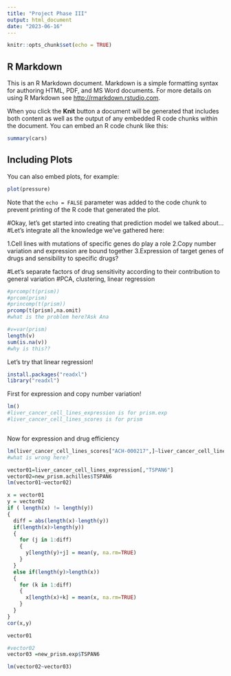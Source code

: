```yaml
---
title: "Project Phase III"
output: html_document
date: "2023-06-16"
---
```


```r
knitr::opts_chunk$set(echo = TRUE)
```

## R Markdown

This is an R Markdown document. Markdown is a simple formatting syntax for authoring HTML, PDF, and MS Word documents. For more details on using R Markdown see <http://rmarkdown.rstudio.com>.

When you click the **Knit** button a document will be generated that includes both content as well as the output of any embedded R code chunks within the document. You can embed an R code chunk like this:

```r
summary(cars)
```

## Including Plots

You can also embed plots, for example:

```r
plot(pressure)
```

Note that the `echo = FALSE` parameter was added to the code chunk to prevent printing of the R code that generated the plot.


#Okay, let's get started into creating that prediction model we talked about...
#Let's integrate all the knowledge we've gathered here:

1.Cell lines with mutations of specific genes do play a role
2.Copy number variation and expression are bound together
3.Expression of target genes of drugs and sensibility to specific drugs?

#Let's separate factors of drug sensitivity according to their contribution to general variation
#PCA, clustering, linear regression

```r
#prcomp(t(prism))
#prcom(prism)
#princomp(t(prism))
prcomp(t(prism),na.omit)
#what is the problem here?Ask Ana
```
```r
#v=var(prism)
length(v)
sum(is.na(v))
#why is this??
```
Let's try that linear regression!

```r
install.packages("readxl")
library("readxl")
```


First for expression and copy number variation!
```r
lm()
#liver_cancer_cell_lines_expression is for prism.exp
#liver_cancer_cell_lines_scores is for prism
```

```r

```


Now for expression and drug efficiency

```r
lm(liver_cancer_cell_lines_scores["ACH-000217",]~liver_cancer_cell_lines_expression["ACH-000217",], data=c(liver_cancer_cell_lines_scores, liver_cancer_cell_lines_expression))
#what is wrong here?
```
```r
vector01=liver_cancer_cell_lines_expression[,"TSPAN6"]
vector02=new_prism.achilles$TSPAN6
lm(vector01~vector02)
```
```r
x = vector01
y = vector02
if ( length(x) != length(y))
{
  diff = abs(length(x)-length(y))
  if(length(x)>length(y))
  {
    for (j in 1:diff)
    {
      y[length(y)+j] = mean(y, na.rm=TRUE)
    }
  }
  else if(length(y)>length(x))
  {
    for (k in 1:diff)
    {
      x[length(x)+k] = mean(x, na.rm=TRUE)
    }
  }
}
cor(x,y)
```
```r
vector01
```
```r
#vector02
vector03 =new_prism.exp$TSPAN6
```
```r
lm(vector02~vector03)
```

